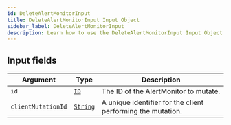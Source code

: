 ```yaml
---
id: DeleteAlertMonitorInput
title: DeleteAlertMonitorInput Input Object
sidebar_label: DeleteAlertMonitorInput
description: Learn how to use the DeleteAlertMonitorInput Input Object for Builder's API.
---
```


## Input fields

| Argument           | Type                                     | Description                                                 |
| ------------------ | ---------------------------------------- | ----------------------------------------------------------- |
| `id`               | [`ID`](/self-managed/composer/builder/api/schema/scalar/ID.mdx)         | The ID of the AlertMonitor to mutate.                       |
| `clientMutationId` | [`String`](/self-managed/composer/builder/api/schema/scalar/String.mdx) | A unique identifier for the client performing the mutation. |
